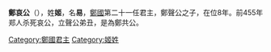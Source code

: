 '''鄭哀公'''（{{bd||?|前455年|catIdx=Z}}），姓'''姬'''，名'''易'''，[[鄭國_(諸侯國)|鄭國]]第二十一任君主，鄭聲公之子，在位8年。前455年郑人杀死哀公，立聲公弟丑，是為鄭共公。

{{中国皇帝|父[[鄭聲公|鄭聲公]]|叔[[鄭共公|鄭共公]]|[[鄭國_(諸侯國)|郑国君主]]|前463年—前455年}}
{{郑国君主}}
[[Category:鄭國君主|Category:鄭國君主]]
[[Category:姬姓|Category:姬姓]]
